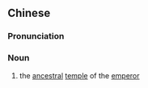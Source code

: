 {{also|太庙}}
==Chinese==
{{zh-forms|s=太庙}}

===Pronunciation===
{{zh-pron
|m=tàimiào
|c=taai3 miu2
|mn=xm:thài-biō
|cat=n
}}

===Noun===
{{zh-noun}}

# {{lb|zh|archaic}} the [[ancestral]] [[temple]] of the [[emperor]]